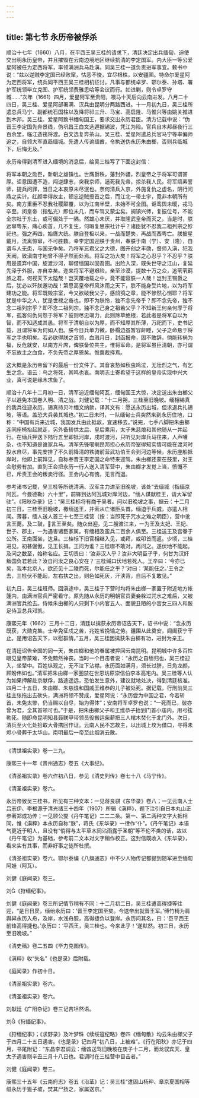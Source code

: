 ```yaml
---
---
---
```

title: 第七节 永历帝被俘杀
---




顺治十七年（1660）八月，在平西王吴三桂的请求下，清廷决定出兵缅甸，迫使交出明永历皇帝，并且摧毁在云南边境地区继续抗清的李定国军。内大臣一等公爱星阿被任为定西将军，率领满洲兵马赴滇，同吴三桂一道负责进军事宜。敕书中说：“兹以逆贼李定国已经败窜，怙恶不悛，宜尽根株，以安疆圉。特命尔爱星阿为定西将军，统兵同平西王吴三桂相机征讨。凡事与都统卓罗、鄂尔泰、孙塔、署护军统领毕立克图、护军统领费雅思哈等会议而行。如进剿，则令卓罗守城……”次年（1661）四月，爱星阿军至贵阳，喂马十天后向云南进发。八月二十四日，吴三桂、爱星阿部署满、汉兵由昆明分两路西进。十一月初九日，吴三桂所遣总兵马宁、副都统石国柱以及降将祁三升、马宝、高启隆、马惟兴等由姚关推进到木邦。吴三桂、爱星阿致书缅甸国王，要求交出永历君臣。清方记载中说：“伪晋王李定国先奔景线，伪巩昌王白文选遁据锡波，凭江为险。官兵自木邦昼夜行三百余里，临江造筏将渡。白文选复奔茶山。吴三桂、爱星阿遣总兵官马宁等率偏师追之，自领大军直趋缅城。先遣人传谕缅酋，令执送伪永历朱由榔，否则兵临城下，后悔无及。”

永历帝得到清军进入缅境的消息后，给吴三桂写了下面这封信：

将军本朝之勋臣，新朝之雄镇也。世膺爵秩，藩封外疆，烈皇帝之于将军可谓甚厚。讵意国遭不造，闯逆肆志，突我京师，逼死我先帝，掠杀我人民。将军缟素誓师，提兵问罪，当日之本衷原未尽泯也。奈何清兵入京，外施复仇之虚名，阴行问鼎之实计。红颜幸得故主，顿忘逆贼授首之后，而江北一带土宇，竟非本朝所有矣。南方重臣不忍我社稷颠覆，以为江南半壁，未始不可全图。讵鸾舆未暖，戎马卒至。闵皇帝（指弘光）即位未几，而车驾又蒙尘矣。闽镇兴师，复振位号，不能全宗社于东土，或可偏处于一隅。然雄心未厌，并取隆武皇帝而灭之。当是时，朕远窜粤东，痛心疾首，几不复生，何暇复思宗社计乎？诸臣犹不忍我二祖列宗之殄祀也，强之再四，始膺大统。朕自登极以来，一战而楚失，再战而西粤亡。朕披星戴月，流离惊窜，不可胜数。幸李定国迎朕于贵州，奉朕于南（宁）、安（隆），自谓与人无患，与国无争矣。乃将军忘君父之大德，图开创之丰勋，督师入滇，犯我天阙，致滇南寸地曾不得孑然而处焉。将军之功大矣！将军之心忍乎？不忍乎？朕用是遗弃中国，旋渡沙河，聊借缅国以固吾圉。出险入深，既失世守之江山，复延先泽于外服，亦自幸矣。迩来将军不避艰险，亲至沙漠，提数十万之众，追茕茕羁旅之君，何视天下太隘哉！岂天覆地载之中，竟不能容朕一人哉！岂封王锡爵之后，犹必以歼朕邀功哉！第思高皇帝栉风沐雨之天下，朕不能身受片地，以为将军建功之能。将军既毁宗室，今又欲破我父子，感鸱鸮之章，能不惨然心恻耶？将军犹是中华之人，犹是世禄之裔也。即不为朕怜，独不念先帝乎？即不念先帝，独不念二祖列宗乎？即不念二祖列宗，独不念己身之祖若父乎？不知新王何亲何厚于将军，孤客何仇何怨于将军？彼则尽忠竭力，此则除草绝根，若此者是将军自以为智，而不知适成其愚。将军于清朝自以为厚，而不知厚其所薄，万祀而下，史书记载，且谓将军为何如人也。朕今日兵单力微，卧榻边虽暂容鼾睡，父子之命悬于将军之手也明矣。若必欲得朕之首领，血溅月日，封函报命，固不敢辞。倘能转祸为福，反危就安，以南方片席，俾朕备位共主，惟将军命。是将军虽臣清朝，亦可谓不忘故主之血食，不负先帝之厚恩矣。惟冀裁择焉。



这大概是永历帝留下的最后一份文件了。其音哀愁如秋虫鸣泣，无壮烈之气，有乞生之念。语云：鸟之将死，其鸣也哀。南明志士寄希望于这样的皇帝实现中兴大业，真可说是缘木求鱼了。

顺治十八年十二月初一日，清军迫近缅甸阿瓦，缅甸国王大惊，决定送出朱由榔父子以避免本国卷入明、清之战。刘健记载：“十二月朔，三桂至旧晚坡。缅相锡真约我兵往迎永历。锡真持贝叶缅文纳款，译其文有：愿送永历出城，但求退兵扎锡坡，等语。盖恐大兵袭其城也。”初二日未时，一队缅甸士兵突然来到永历住地，口称：“中国有兵来近城，我国发兵由此抵敌，宜速移去。”说完，七手八脚把朱由榔连同座椅抬起就走，另外备轿供太后、皇后乘用，太子朱慈烺和其他随从一并起行。在缅兵押送下陆行五里即抵河岸，戌时渡河，只听见对岸兵马往来，人声嘈杂，也不知道是谁家兵马。清军先锋噶喇昂邦担心永历帝室得知实情可能在渡河时投水自尽，事先安排了不久前降清的铁骑前营武功伯王会到河边等候，永历座船抵岸时，他即上前拜见，自称奉晋王李定国之命特来迎驾。朱由榔还蒙在鼓里，对王会慰劳有加。直到王会把永历一行人送入清军营中，朱由榔才发觉上当，愤慨不已，斥责王会的叛卖行径。王会内心有愧，无言而退。

参考诸书记载，吴三桂等所统清满、汉军主力进至旧晚坡，该处“去缅城（指缅京阿瓦，今曼德勒）六十里”，前锋到达阿瓦城对岸河边，“缅人谋献桂王，请大军留驻”。《阳秋杂录》记：“吴三桂标将有商于吴者。问以旧晚坡之事，据云：十二月初三日，三桂至旧晚坡，檄缅送王，并索从亡诸臣头首。缅迫于兵威，亦遣人相闻。薄暮，缅人送人首三十七至三桂营（按：当即死于咒水之难之明臣），营中讹言王薨。及二鼓，言王至矣。随众出迎，见二艘渡江来，一为王及太妃、王妃、世子、郡主，一为遇害诸臣家属。有缅相及蛮兵二百余人俱至。三桂送王及宫眷于公所。王南面坐，达旦。三桂标下旧官相继入见，或拜，或叩首而返。少顷，三桂进见，初甚倔傲，见王长揖。王问为谁？三桂噤不敢对。再问之。遂伏地不能起。及问之数至，始称名应。王切责曰：‘汝非汉人乎？汝非大明臣子乎，何甘为汉奸叛国负君若此？汝自问汝之良心安在？’三桂缄口伏地若死人。王卒曰：‘今亦已矣，我本北京人，欲还见十二陵而死，尔能任之乎？’对曰：‘某能任之。’王令之去，三桂伏不能起，左右扶之出，则色如死灰，汗浃背，自后不复敢见。”

初九日，吴三桂班师。回滇途中，吴三桂于下营时均将朱由榔一家置于附近地方帐篷内，由满洲官兵严密看守。原先随从永历的明朝官员妻妾躲过咒水之难后，又被满洲官兵抢去。侍候朱由榔的人只剩下小内官五人、面貌丑陋的小宫女三四人和跛足侍卫总兵邓凯。

康熙元年（1662）三月十二日，清廷以擒获永历帝诏告天下，诏书中说：“念永历既获，大勋克集。士卒免征戍之苦，兆姓省挽输之劳。疆围从此奠安，闾阖获宁干止。是用诏告天下，以慰群情。”五月，吴三桂因擒获朱由榔有功，进封为亲王。

在清廷诏告全国的同一天，朱由榔和他的眷属被押回云南昆明。昆明城中许多百性眼见皇帝蒙难，不免黯然神丧。当时一个目击者说：“永历之自缅归也，吴三桂迎入，坐辇中。百姓纵观之，无不泣下沾襟。永历面如满月，须长过脐，日角龙颜，顾盼伟如也。”清军把朱由榔一家圈禁在世恩坊原崇信伯李本高宅内。吴三桂等人认为如果押解赴京献俘，路途遥远，恐怕发生意外，建议就地处决，得到清廷核准。四月二十五日，朱由榔、朱慈烺和国戚王维恭的儿子被处死。据记载，行刑前吴三挂主张拖出去砍头，满洲将领不赞成，爱星阿说：“永历尝为中国之君，今若斩首，未免太惨，仍当赐以自尽，始为得体”；安南将军卓罗也说：“一死而已，彼亦曾为君，全其首领可也。”于是，把朱由榔父子和王维恭子抬到门首小庙内，用弓弦勒死。随即命昆明知县聂联甲带领员役搬运柴薪把三人棺木焚化于北门外。次日，清兵至火化处拾取大骨携回作证。云南人民不忘故主，以出城上坟为借口，寻得未烬小骨葬于太华山。南明最后一帝至此烟消云散。



* * *



《清世祖实录》卷一三九。 ​​​​​​​​​



康熙三十一年《贵州通志》卷五《大事纪》。 ​​​​​​​​​



《清圣祖实录》卷六作初八日，参见《清史列传》卷七十八《马宁传》。 ​​​​​​​​​



《清圣祖实录》卷六。 ​​​​​​​​​



永历帝致吴三桂书，所见有三种文本：一见蒋良骐《东华录》卷八；一见云南人士吕志伊、李根源于清光绪三十四年（1907）所辑《滇粹》，题下注引自日本丸山正参著郑成功传；一见顾公燮《丹午笔记》二二二条。第一、第二两种文字大抵相同，惟《滇粹》本永历自称“朕”，蒋氏《东华录》一律作“仆”。《丹午笔记》本语气更近于明人，且没有“倘得与太平草木同沾雨露于圣朝”等不伦不类的话，故以《丹午笔记》为基础，参考前二文本对文字稍作校正。这封信既收入《东华录》，看来实有其事，而非好事之徒所杜撰。 ​​​​​​​​​



《清圣祖实录》卷六。鄂尔泰编《八旗通志》中不少人物传记都提到随军进至缅甸阿娃（阿瓦）。 ​​​​​​​​​



刘健《庭闻录》卷三。 ​​​​​​​​​



刘《狩缅纪事》。 ​​​​​​​​​



刘健《庭闻录》卷三所记情节稍有不同：十二月初二日，吴三桂遣高得捷等往迎，“是日日昃，缅绐永历曰：‘晋王李定国至矣。今送帝出就晋王军。’缚竹椅为肩舆舁永历入舟，及岸，水浅舟胶，高得捷负以登岸。永历问其名，曰：‘臣平西王前锋高得捷也。’永历曰：‘平西王，吴三桂也。今来此乎！’遂默然。初三日，永历至旧晚坡。” ​​​​​​​​​



《清史稿》卷二五四《毕力克图传》。 ​​​​​​​​​



《滇粹》收“失名”《也是录》后附载。 ​​​​​​​​​



《庭闻录》作初十日。 ​​​​​​​​​



《清圣祖实录》卷六。 ​​​​​​​​​



《清圣祖实录》卷六。 ​​​​​​​​​



刘献廷《广阳杂记》卷三记吉坦然语。 ​​​​​​​​​



刘《狩缅纪事》。 ​​​​​​​​​



《狩缅纪事》；《求野录》及叶梦珠《续绥寇纪略》卷四《缅甸散》均云朱由榔父子于四月二十五日遇害。《也是录》记四月“初八日，上被难”。《行在阳秋》亦记于四月，书尾附记：“东昌李君调云：缅酋送驾旧晚坡在庚子十二月，而龙驭宾天、皇太子遇害则辛丑三月十八日也。君调时在三桂营中目击者。” ​​​​​​​​​



刘健《庭闻录》卷三。 ​​​​​​​​​



康熙三十五年《云南府志》卷五《沿革》记：吴三桂“遣固山杨珅、章京夏国相等缢永历于篦子坡，焚其尸扬之，家属送京。” ​​​​​​​​​